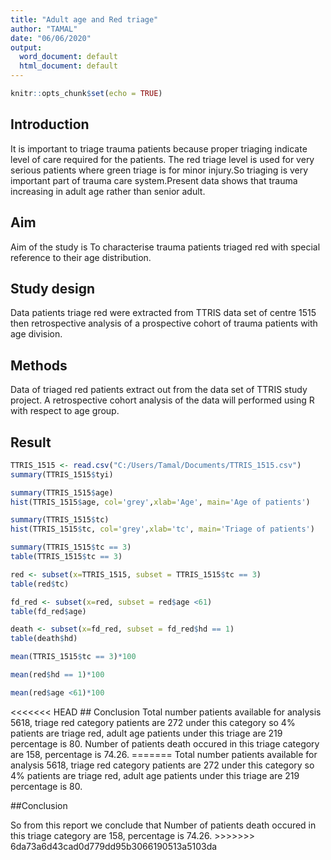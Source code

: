 ---
title: "Adult age and Red triage"
author: "TAMAL"
date: "06/06/2020"
output:
  word_document: default
  html_document: default
---

```{r setup, include=FALSE}
knitr::opts_chunk$set(echo = TRUE)
```

## Introduction
It is important to triage trauma patients because proper triaging indicate level of care required for the patients. The red triage level is used for very serious patients where green triage is for minor injury.So triaging is very important part of trauma care system.Present data shows that trauma increasing in adult age rather than senior adult.

## Aim
Aim of the study is To characterise trauma patients triaged red with special reference to their age distribution.

## Study design
Data patients triage red were extracted from TTRIS data set of centre 1515 then retrospective analysis of a prospective cohort of trauma patients with age division.


## Methods
Data of triaged red patients extract out from the data set of TTRIS study project. A retrospective cohort analysis of the data will performed using R with respect to age group. 

## Result
```{r}
TTRIS_1515 <- read.csv("C:/Users/Tamal/Documents/TTRIS_1515.csv")
summary(TTRIS_1515$tyi)
```
```{r}
summary(TTRIS_1515$age)
hist(TTRIS_1515$age, col='grey',xlab='Age', main='Age of patients')
```
```{r}
summary(TTRIS_1515$tc)
hist(TTRIS_1515$tc, col='grey',xlab='tc', main='Triage of patients')
```
```{r}
summary(TTRIS_1515$tc == 3)
table(TTRIS_1515$tc == 3)
```
```{r}
red <- subset(x=TTRIS_1515, subset = TTRIS_1515$tc == 3)
table(red$tc)
```
```{r}
fd_red <- subset(x=red, subset = red$age <61)
table(fd_red$age)
```
```{r}
death <- subset(x=fd_red, subset = fd_red$hd == 1)
table(death$hd)
```
```{r}
mean(TTRIS_1515$tc == 3)*100
```
```{r}
mean(red$hd == 1)*100
```
```{r}
mean(red$age <61)*100
```

<<<<<<< HEAD
## Conclusion
Total number patients available for analysis 5618, triage red category patients are 272 under this category so 4% patients are triage red, adult age patients under this triage are 219 percentage is 80. Number of patients death occured in this triage category are 158, percentage is 74.26.
=======
Total number patients available for analysis 5618, triage red category patients are 272 under this category so 4% patients are triage red, adult age patients under this triage are 219 percentage is 80. 

##Conclusion

So from this report we conclude that Number of patients death occured in this triage category are 158, percentage is 74.26.
>>>>>>> 6da73a6d43cad0d779dd95b3066190513a5103da
